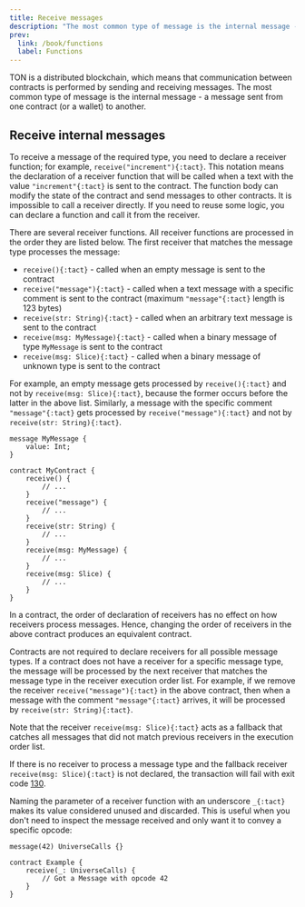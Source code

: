 ```yaml
---
title: Receive messages
description: "The most common type of message is the internal message - a message sent from one contract to another"
prev:
  link: /book/functions
  label: Functions
---
```


TON is a distributed blockchain, which means that communication between contracts is performed by sending and receiving messages. The most common type of message is the internal message - a message sent from one contract (or a wallet) to another.

## Receive internal messages

To receive a message of the required type, you need to declare a receiver function; for example, `receive("increment"){:tact}`. This notation means the declaration of a receiver function that will be called when a text with the value `"increment"{:tact}` is sent to the contract. The function body can modify the state of the contract and send messages to other contracts. It is impossible to call a receiver directly. If you need to reuse some logic, you can declare a function and call it from the receiver.

There are several receiver functions. All receiver functions are processed in the order they are listed below. The first receiver that matches the message type processes the message:

* `receive(){:tact}` - called when an empty message is sent to the contract
* `receive("message"){:tact}` - called when a text message with a specific comment is sent to the contract (maximum `"message"{:tact}` length is 123 bytes)
* `receive(str: String){:tact}` - called when an arbitrary text message is sent to the contract
* `receive(msg: MyMessage){:tact}` - called when a binary message of type `MyMessage` is sent to the contract
* `receive(msg: Slice){:tact}` - called when a binary message of unknown type is sent to the contract

For example, an empty message gets processed by `receive(){:tact}` and not by `receive(msg: Slice){:tact}`, because the former occurs before the latter in the above list. Similarly, a message with the specific comment `"message"{:tact}` gets processed by `receive("message"){:tact}` and not by `receive(str: String){:tact}`.

```tact
message MyMessage {
    value: Int;
}

contract MyContract {
    receive() {
        // ...
    }
    receive("message") {
        // ...
    }
    receive(str: String) {
        // ...
    }
    receive(msg: MyMessage) {
        // ...
    }
    receive(msg: Slice) {
        // ...
    }
}
```

In a contract, the order of declaration of receivers has no effect on how receivers process messages. Hence, changing the order of receivers in the above contract produces an equivalent contract.

Contracts are not required to declare receivers for all possible message types. If a contract does not have a receiver for a specific message type, the message will be processed by the next receiver that matches the message type in the receiver execution order list. For example, if we remove the receiver `receive("message"){:tact}` in the above contract, then when a message with the comment `"message"{:tact}` arrives, it will be processed by `receive(str: String){:tact}`.

Note that the receiver `receive(msg: Slice){:tact}` acts as a fallback that catches all messages that did not match previous receivers in the execution order list.

If there is no receiver to process a message type and the fallback receiver `receive(msg: Slice){:tact}` is not declared, the transaction will fail with exit code [130](/book/exit-codes/#130).

Naming the parameter of a receiver function with an underscore `_{:tact}` makes its value considered unused and discarded. This is useful when you don't need to inspect the message received and only want it to convey a specific opcode:

```tact
message(42) UniverseCalls {}

contract Example {
    receive(_: UniverseCalls) {
        // Got a Message with opcode 42
    }
}
```
